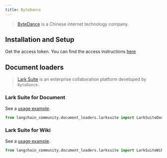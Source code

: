 ```yaml
---
title: ByteDance
---
```


>[ByteDance](https://bytedance.com/) is a Chinese internet technology company.

## Installation and Setup

Get the access token.
You can find the access instructions [here](https://open.larksuite.com/document)


## Document loaders

>[Lark Suite](https://www.larksuite.com/) is an enterprise collaboration platform
> developed by `ByteDance`.

### Lark Suite for Document

See a [usage example](/oss/integrations/document_loaders/larksuite/#load-from-document).

```python
from langchain_community.document_loaders.larksuite import LarkSuiteDocLoader
```

### Lark Suite for Wiki

See a [usage example](/oss/integrations/document_loaders/larksuite/#load-from-wiki).

```python
from langchain_community.document_loaders.larksuite import LarkSuiteWikiLoader
```
